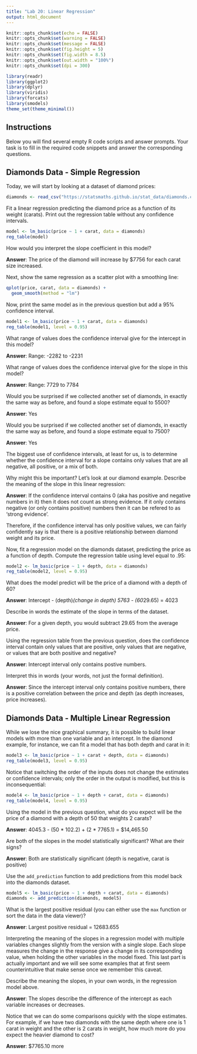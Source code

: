 ```yaml
---
title: "Lab 20: Linear Regression"
output: html_document
---
```


```r
knitr::opts_chunk$set(echo = FALSE)
knitr::opts_chunk$set(warning = FALSE)
knitr::opts_chunk$set(message = FALSE)
knitr::opts_chunk$set(fig.height = 5)
knitr::opts_chunk$set(fig.width = 8.5)
knitr::opts_chunk$set(out.width = "100%")
knitr::opts_chunk$set(dpi = 300)

library(readr)
library(ggplot2)
library(dplyr)
library(viridis)
library(forcats)
library(smodels)
theme_set(theme_minimal())
```

## Instructions

Below you will find several empty R code scripts and answer prompts. Your task
is to fill in the required code snippets and answer the corresponding
questions.

## Diamonds Data - Simple Regression

Today, we will start by looking at a dataset of diamond prices:

```r
diamonds <- read_csv("https://statsmaths.github.io/stat_data/diamonds.csv")
```

Fit a linear regression predicting the diamond price as a function of
its weight (carats). Print out the regression table without any confidence
intervals.

```r
model <- lm_basic(price ~ 1 + carat, data = diamonds)
reg_table(model)
```

How would you interpret the slope coefficient in this model?

**Answer**: The price of the diamond will increase by $7756 for each carat size increased.


Next, show the same regression as a scatter plot with a smoothing line:

```r
qplot(price, carat, data = diamonds) + 
  geom_smooth(method = "lm")
```

Now, print the same model as in the previous question but add a 95%
confidence interval.

```r
model1 <- lm_basic(price ~ 1 + carat, data = diamonds)
reg_table(model1, level = 0.95)
```

What range of values does the confidence interval give for the intercept
in this model?

**Answer**: Range: -2282 to -2231

What range of values does the confidence interval give for the slope
in this model?

**Answer**: Range: 7729 to 7784

Would you be surprised if we collected another set of diamonds, in exactly the
same way as before, and found a slope estimate equal to 5500?

**Answer**: Yes

Would you be surprised if we collected another set of diamonds, in exactly the
same way as before, and found a slope estimate equal to 7500?

**Answer**: Yes

The biggest use of confidence intervals, at least for us, is to
determine whether the confidence interval for a slope contains only values
that are all negative, all positive, or a mix of both.

Why might this be important? Let's look at our diamond example. Describe the
meaning of the slope in this linear regression:

**Answer**: If the confidence interval contains 0 (aka has positive and negative numbers in it) then it does not count as strong evidence. If it only contains negative (or only contains positive) numbers then it can be refered to as 'strong evidence'.

Therefore, if the confidence interval has only positive values, we can
fairly confidently say is that there is a positive relationship between
diamond weight and its price.

Now, fit a regression model on the diamonds dataset, predicting the price as
a function of depth. Compute the regression table using level equal to .95:

```r
model2 <- lm_basic(price ~ 1 + depth, data = diamonds)
reg_table(model2, level = 0.95)
```

What does the model predict will be the price of a diamond with a depth of
60?

**Answer**: Intercept - (depth)*(change in depth)
5763 - (60*29.65) = 4023

Describe in words the estimate of the slope in terms of the dataset.

**Answer**: For a given depth, you would subtract 29.65 from the average price.

Using the regression table from the previous question, does the
confidence interval contain only values that are positive, only values that
are negative, or values that are both positive and negative?

**Answer**: Intercept interval only contains postive numbers.

Interpret this in words (your words, not just the formal definition).

**Answer**: Since the intercept interval only contains positive numbers, there is a positive correlation between the price and depth (as depth increases, price increases).

## Diamonds Data - Multiple Linear Regression

While we lose the nice graphical summary, it is possible to build linear
models with more than one variable and an intercept. In the diamond example,
for instance, we can fit a model that has both depth and carat in it:

```r
model3 <- lm_basic(price ~ 1 + carat + depth, data = diamonds)
reg_table(model3, level = 0.95)
```

Notice that switching the order of the inputs does not change the estimates
or confidence intervals; only the order in the output is modified, but this
is inconsequential:

```r
model4 <- lm_basic(price ~ 1 + depth + carat, data = diamonds)
reg_table(model4, level = 0.95)
```

Using the model in the previous question, what do you expect will be the
price of a diamond with a depth of 50 that weights 2 carats?

**Answer**: 4045.3 - (50 * 102.2) + (2 * 7765.1) = $14,465.50

Are both of the slopes in the model statistically significant? What are
their signs?

**Answer**: Both are statistically significant (depth is negative, carat is positive)

Use the `add_prediction` function to add predictions from this model
back into the diamonds dataset.

```r
model5 <- lm_basic(price ~ 1 + depth + carat, data = diamonds)
diamonds <- add_prediction(diamonds, model5)
```

What is the largest positive residual (you can either use the `max` function
or sort the data in the data viewer)?

**Answer**: Largest positive residual = 12683.655

Interpreting the meaning of the slopes in a regression model with
multiple variables changes slightly from the version with a single slope.
Each slope measures the change in the response give a change in its
corresponding value, when holding the other variables in the model fixed.
This last part is actually important and we will see some examples that at
first seem counterintuitive that make sense once we remember this caveat.

Describe the meaning the slopes, in your own words, in the regression model
above.

**Answer**: The slopes describe the difference of the intercept as each variable increases or decreases.

Notice that we can do some comparisons quickly with the slope estimates.
For example, if we have two diamonds with the same depth where one is 1
carat in weight and the other is 2 carats in weight, how much more do you
expect the heavier diamond to cost?

**Answer**: $7765.10 more

